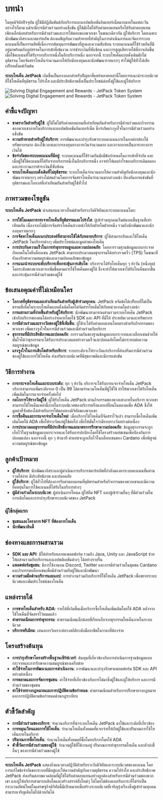 
# บทนำ

ในยุคดิจิทัลปัจจุบัน ผู้ใช้มีปฏิสัมพันธ์กับบริการและแอปพลิเคชันอินเทอร์เน็ตมากมายในแต่ละวัน อย่างไรก็ตาม แม้จะมีการมีส่วนร่วมอย่างแข็งขัน ผู้ใช้มักไม่ได้รับค่าตอบแทนหรือได้รับค่าตอบแทนเพียงเล็กน้อยสำหรับการมีส่วนร่วมและการโต้ตอบของพวกเขา ในขณะเดียวกัน ผู้ให้บริการ โดยเฉพาะนักพัฒนาอิสระและสตาร์ทอัพ ต้องเผชิญกับความท้าทายที่สำคัญในการดำเนินการและจัดการระบบคะแนนที่เป็นกรรมสิทธิ์เนื่องจากต้นทุนการพัฒนาที่สูงและความซับซ้อน ระบบคะแนนที่ใช้ร่วมกันที่มีอยู่มาพร้อมกับอุปสรรคในการเข้าที่เข้มงวด การชำระเงินที่ซับซ้อน และการสูญเสียรายได้ที่อาจเกิดขึ้นเมื่อใช้คะแนนที่ได้รับจากบริการหนึ่งในอีกบริการหนึ่ง นอกจากนี้ ระบบโทเค็นแบบดั้งเดิมมักไม่ยุติธรรม โดยจัดสรรโทเค็นจำนวนมากให้กับนักลงทุนและนักพัฒนารายแรกๆ ทำให้ผู้ใช้ทั่วไปเสียเปรียบตั้งแต่เริ่มต้น

**ระบบโทเค็น JetPack** เกิดขึ้นเป็นทางออกสำหรับปัญหาที่แพร่หลายเหล่านี้โดยการแนะนำระบบนิเวศที่ใช้โทเค็นที่ยุติธรรม โปร่งใส และมีประสิทธิภาพซึ่งเป็นประโยชน์ต่อทั้งผู้ใช้และผู้ให้บริการ

<Image src="/images/en/intro.svg" alt="Solving Digital Engagement and Rewards - JetPack Token System" width={700} height={534} className="dark:hidden"/>
<Image src="/images/en/intro-dark.svg" alt="Solving Digital Engagement and Rewards - JetPack Token System" width={700} height={534} className="hidden dark:block"/>

## คำชี้แจงปัญหา

- **ขาดรางวัลสำหรับผู้ใช้**: ผู้ใช้ไม่ได้รับค่าตอบแทนที่เท่าเทียมกันสำหรับการมีส่วนร่วมและกิจกรรมของพวกเขาภายในบริการและแอปพลิเคชันอินเทอร์เน็ต ซึ่งจำกัดแรงจูงใจในการมีส่วนร่วมอย่างแข็งขัน
- **ความท้าทายสำหรับผู้ให้บริการ**: การพัฒนาและบำรุงรักษาระบบคะแนนภายในองค์กรต้องใช้ทรัพยากรมาก ต้องใช้เวลาและการลงทุนทางการเงินจำนวนมาก และอาจกลายเป็นภาระทางการเงินได้
- **ข้อจำกัดของระบบคะแนนที่มีอยู่**: ระบบคะแนนที่ใช้ร่วมกันมักมีข้อกำหนดในการเข้าที่จำกัด และเมื่อผู้ใช้ใช้คะแนนที่ได้รับจากบริการหนึ่งในอีกบริการหนึ่ง อาจทำให้ผลกำไรของบริการเดิมลดลงและกระบวนการชำระเงินที่ซับซ้อน
- **ระบบโทเค็นแบบดั้งเดิมที่ไม่ยุติธรรม**: ระบบโทเค็นจำนวนมากให้ความสำคัญกับนักลงทุนและนักพัฒนารายแรกๆ อย่างไม่สมส่วนโดยการจัดสรรโทเค็นจำนวนมากล่วงหน้า ป้องกันการแข่งขันที่ยุติธรรมและโอกาสที่เท่าเทียมกันสำหรับผู้ใช้ทั่วไป

## ภาพรวมของโซลูชัน

**ระบบโทเค็น JetPack** นำเสนอแนวทางใหม่สำหรับรางวัลดิจิทัลและระบบคะแนนโดย:

- **การใช้โมเดลการกระจายโทเค็นที่ยุติธรรมและโปร่งใส**: ผู้เข้าร่วมทุกคนเริ่มต้นบนพื้นฐานที่เท่าเทียมกัน เนื่องจากไม่มีการจัดสรรโทเค็นล่วงหน้าให้กับฝ่ายใดฝ่ายหนึ่ง รวมถึงนักพัฒนาและนักลงทุนรายแรกๆ
- **การจัดหาโทเค็นอเนกประสงค์ที่สามารถใช้ได้กับหลายบริการ**: ผู้ใช้สามารถรับและใช้โทเค็น JetPack ในบริการต่างๆ เพิ่มประโยชน์และมูลค่าของโทเค็น
- **การประกันความเร็วในการทำธุรกรรมสูงและความปลอดภัย**: โดยการรวมฐานข้อมูลแบบกระจายกับเทคโนโลยีบล็อกเชน JetPack สามารถประมวลผลธุรกรรมได้อย่างรวดเร็ว (TPS) ในขณะที่ยังคงรักษาความสมบูรณ์และความปลอดภัยของข้อมูล
- **การแนะนำระบบระดับบริการเพื่อกระตุ้นการเติบโต**: บริการจะได้รับโทเค็นทุก ๆ ห้าวัน (หนึ่งยุค) โดยระดับของพวกเขาจะเพิ่มขึ้นตามการใช้โทเค็นของผู้ใช้ ซึ่งจะทำให้พวกเขาได้รับโทเค็นมากขึ้นและกระตุ้นการมีส่วนร่วมของผู้ใช้

## ข้อเสนอคุณค่าที่ไม่เหมือนใคร

- **โอกาสที่ยุติธรรมและเท่าเทียมกันสำหรับผู้เข้าร่วมทุกคน**: JetPack ขจัดข้อได้เปรียบที่ไม่เป็นธรรมที่เห็นในระบบโทเค็นแบบดั้งเดิมโดยไม่จัดสรรโทเค็นให้กับหน่วยงานใดล่วงหน้า
- **การผสานรวมที่ง่ายขึ้นสำหรับผู้ให้บริการ**: นักพัฒนาสามารถผสานรวมระบบโทเค็น JetPack เข้ากับบริการของตนได้อย่างง่ายดายโดยใช้ SDK และ API ที่มีให้ ประหยัดเวลาและทรัพยากร
- **การมีส่วนร่วมและรางวัลของผู้ใช้ที่เพิ่มขึ้น**: ผู้ใช้จะได้รับค่าตอบแทนโดยตรงสำหรับกิจกรรมของพวกเขา เพิ่มแรงจูงใจในการมีส่วนร่วมและมีส่วนร่วมกับบริการ
- **ธุรกรรมที่มีประสิทธิภาพและปลอดภัย**: การรวมกันของฐานข้อมูลแบบกระจายและบล็อกเชนช่วยให้มั่นใจได้ว่าธุรกรรมจะได้รับการประมวลผลอย่างรวดเร็วและปลอดภัยโดยไม่กระทบต่อความสมบูรณ์ของข้อมูล
- **แรงจูงใจในการเติบโตสำหรับบริการ**: ระบบระดับจะให้รางวัลแก่บริการที่ส่งเสริมการมีส่วนร่วมของผู้ใช้และการใช้โทเค็น ส่งเสริมระบบนิเวศที่มีสุขภาพดีและมีการแข่งขัน

## วิธีการทำงาน

- **การกระจายโทเค็นและระบบระดับ**: ทุก ๆ ห้าวัน บริการจะได้รับการแจกจ่ายโทเค็น JetPack บริการสามารถเพิ่มระดับจาก 0 เป็น 99 ได้ตามจำนวนโทเค็นที่ผู้ใช้ใช้ ทำให้พวกเขาได้รับโทเค็นเพิ่มเติมในการแจกจ่ายครั้งต่อไป
- **กลไกการให้รางวัลผู้ใช้**: ผู้ใช้รับโทเค็น JetPack ผ่านกิจกรรมของพวกเขาภายในบริการ พวกเขาสามารถใช้โทเค็นเหล่านี้ภายในระบบนิเวศของบริการหรือแลกเปลี่ยนในตลาดเพื่อ ADA ซึ่งให้มูลค่าที่จับต้องได้สำหรับการโต้ตอบทางดิจิทัลของพวกเขา
- **การซื้อคืนและการแจกจ่ายโทเค็นใหม่**: เมื่อบริการใช้โทเค็นที่จัดสรรไว้แล้ว สามารถซื้อโทเค็นเพิ่มเติมโดยใช้ ADA เพื่อให้รางวัลแก่ผู้ใช้ต่อไป เพื่อให้มั่นใจว่ามีรอบรางวัลอย่างต่อเนื่อง
- **การประมวลผลธุรกรรมที่มีประสิทธิภาพและมาตรการรักษาความปลอดภัย**: ข้อมูลธุรกรรมจะถูกเก็บไว้ในฐานข้อมูลแบบกระจายและได้รับการปกป้องโดยใช้โครงสร้างแฮชเชนเพื่อป้องกันการปลอมแปลง นอกจากนี้ ทุก ๆ ห้านาที ค่าแฮชจะถูกเก็บไว้ในบล็อกเชนของ Cardano เพื่อพิสูจน์ความสมบูรณ์ของข้อมูล

## ลูกค้าเป้าหมาย

- **ผู้ให้บริการ**: นักพัฒนาอิสระและผู้ดำเนินการบริการสตาร์ทอัพที่กำลังมองหาระบบคะแนนที่ผสานรวมได้ง่าย มีประสิทธิภาพ และปลอดภัย
- **ผู้ใช้บริการ**: ผู้ใช้ทั่วไปที่ต้องการรับค่าตอบแทนที่ยุติธรรมสำหรับกิจกรรมของพวกเขาและมีความยืดหยุ่นในการใช้คะแนนที่ได้รับในบริการต่างๆ
- **ผู้มีส่วนร่วมในระบบนิเวศ**: ผู้ดำเนินการโหนด ผู้ให้ยืม NFT และผู้เข้าร่วมอื่นๆ ที่มีส่วนร่วมในการเติบโตและการบำรุงรักษาระบบนิเวศของ JetPack

### ผู้ใช้กลุ่มแรก

- **ชุมชนและโครงการ NFT ที่ต้องการโทเค็น**
- **นักพัฒนาอินดี้**

## ช่องทางและการผสานรวม

- **SDK และ API**: มีให้สำหรับหลายแพลตฟอร์ม รวมถึง Java, Unity และ JavaScript ช่วยให้ผสานรวมกับบริการและแอปพลิเคชันต่างๆ ได้อย่างราบรื่น
- **แพลตฟอร์มชุมชน**: มีการใช้งานบน Discord, Twitter และการมีส่วนร่วมในชุมชน Cardano และกิจกรรมบล็อกเชนเพื่อมีส่วนร่วมกับผู้ใช้และนักพัฒนา
- **ความร่วมมือด้านบริการและแอป**: การทำงานร่วมกับบริการที่ใช้โทเค็น JetPack เพื่อขยายระบบนิเวศและเพิ่มประโยชน์ของโทเค็น

## แหล่งรายได้

- **การขายโทเค็นสำหรับ ADA**: รายได้ที่เกิดขึ้นเมื่อบริการซื้อโทเค็นเพิ่มเติมโดยใช้ ADA หลังจากใช้โทเค็นที่จัดสรรไว้หมดแล้ว
- **ค่าธรรมเนียมการทำธุรกรรม**: ค่าธรรมเนียมเล็กน้อยที่เรียกเก็บจากธุรกรรมโทเค็นภายในระบบนิเวศ
- **บริการพรีเมียม**: เสนอการวิเคราะห์ทางสถิติระดับมืออาชีพในราคาที่ต้องจ่าย

## โครงสร้างต้นทุน

- **การบำรุงรักษาโครงสร้างพื้นฐานเซิร์ฟเวอร์**: ต้นทุนที่เกี่ยวข้องกับการดำเนินการฐานข้อมูลแบบกระจายและการรักษาความสมบูรณ์ของเครือข่าย
- **ค่าใช้จ่ายในการพัฒนาและการดำเนินงาน**: การพัฒนาและบำรุงรักษาแพลตฟอร์ม SDK และ API อย่างต่อเนื่อง
- **การตลาดและการจัดการชุมชน**: ค่าใช้จ่ายที่เกี่ยวข้องกับการได้มาซึ่งผู้ใช้และผู้ให้บริการ และการมีส่วนร่วมของชุมชน
- **ค่าใช้จ่ายทางกฎหมายและการปฏิบัติตามข้อกำหนด**: ค่าธรรมเนียมสำหรับการปรึกษาทางกฎหมายและการปฏิบัติตามข้อกำหนดด้านกฎระเบียบ

## ตัวชี้วัดสำคัญ

- **การมีส่วนร่วมของบริการ**: จำนวนบริการที่นำระบบโทเค็น JetPack มาใช้และระดับที่เกี่ยวข้อง
- **การหมุนเวียนและการใช้โทเค็น**: จำนวนโทเค็นทั้งหมดที่แจกจ่ายให้กับผู้ใช้และปริมาณการใช้โทเค็นภายในบริการ
- **ปริมาณการซื้อโทเค็น**: จำนวนโทเค็นทั้งหมดที่ซื้อโดยบริการโดยใช้ ADA
- **ตัวชี้วัดการมีส่วนร่วมของผู้ใช้**: จำนวนผู้ใช้ที่ใช้งานอยู่ ปริมาณการทำธุรกรรมโทเค็น และตัวบ่งชี้อื่นๆ ของการมีส่วนร่วมของผู้ใช้

---

**ระบบโทเค็น JetPack** แสดงถึงแนวทางปฏิวัติสำหรับรางวัลดิจิทัลและระบบนิเวศของคะแนน โดยการแก้ไขข้อจำกัดของระบบที่มีอยู่และให้ความสำคัญกับความยุติธรรม ความโปร่งใส และประสิทธิภาพ JetPack ส่งเสริมสภาพแวดล้อมที่ผู้ใช้ได้รับค่าตอบแทนอย่างถูกต้องสำหรับการมีส่วนร่วมของพวกเขา และผู้ให้บริการสามารถเติบโตและสร้างสรรค์สิ่งใหม่ๆ ได้โดยไม่ต้องแบกรับภาระที่ไม่จำเป็น กระบวนทัศน์ใหม่ในเศรษฐกิจดิจิทัลนี้มีเป้าหมายเพื่อสร้างระบบนิเวศที่เจริญรุ่งเรืองซึ่งผู้เข้าร่วมทุกคนสามารถเจริญเติบโตไปด้วยกันได้
